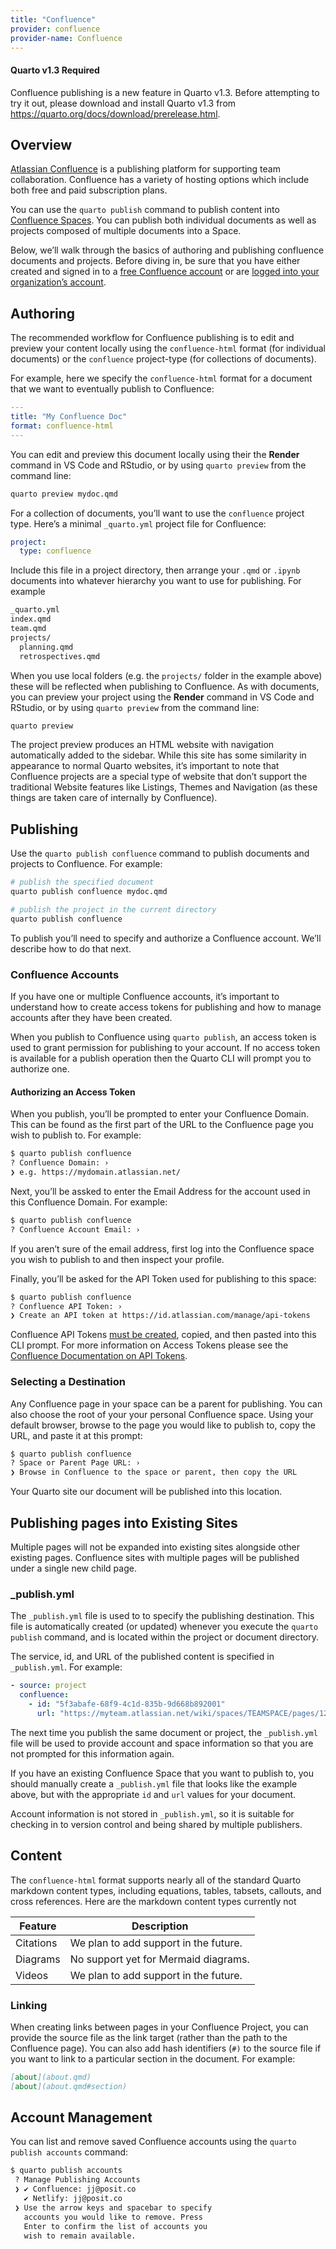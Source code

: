 ```yaml
---
title: "Confluence"
provider: confluence
provider-name: Confluence
---
```


::: callout-note
#### Quarto v1.3 Required

Confluence publishing is a new feature in Quarto v1.3. Before attempting to try it out, please download and install Quarto v1.3 from <https://quarto.org/docs/download/prerelease.html>.
:::

## Overview

[Atlassian Confluence](https://www.atlassian.com/software/confluence) is a publishing platform for supporting team collaboration. Confluence has a variety of hosting options which include both free and paid subscription plans.

You can use the `quarto publish` command to publish content into [Confluence Spaces](https://support.atlassian.com/confluence-cloud/docs/use-spaces-to-organize-your-work/). You can publish both individual documents as well as projects composed of multiple documents into a Space.

Below, we'll walk through the basics of authoring and publishing confluence documents and projects. Before diving in, be sure that you have either created and signed in to a [free Confluence account](https://www.atlassian.com/try/cloud/signup?bundle=confluence&edition=free) or are [logged into your organization's account](https://start.atlassian.com/).

## Authoring

The recommended workflow for Confluence publishing is to edit and preview your content locally using the `confluence-html` format (for individual documents) or the `confluence` project-type (for collections of documents).

For example, here we specify the `confluence-html` format for a document that we want to eventually publish to Confluence:

``` yaml
---
title: "My Confluence Doc"
format: confluence-html
---
```

You can edit and preview this document locally using their the **Render** command in VS Code and RStudio, or by using `quarto preview` from the command line:

``` bash
quarto preview mydoc.qmd
```

For a collection of documents, you'll want to use the `confluence` project type. Here's a minimal `_quarto.yml` project file for Confluence:

``` .yaml
project:
  type: confluence
```

Include this file in a project directory, then arrange your `.qmd` or `.ipynb` documents into whatever hierarchy you want to use for publishing. For example

``` default
_quarto.yml
index.qmd
team.qmd
projects/
  planning.qmd
  retrospectives.qmd
```

When you use local folders (e.g. the `projects/` folder in the example above) these will be reflected when publishing to Confluence. As with documents, you can preview your project using the **Render** command in VS Code and RStudio, or by using `quarto preview` from the command line:

``` bash
quarto preview
```

The project preview produces an HTML website with navigation automatically added to the sidebar. While this site has some similarity in appearance to normal Quarto websites, it's important to note that Confluence projects are a special type of website that don't support the traditional Website features like Listings, Themes and Navigation (as these things are taken care of internally by Confluence).

## Publishing

Use the `quarto publish confluence` command to publish documents and projects to Confluence. For example:

``` bash
# publish the specified document
quarto publish confluence mydoc.qmd 

# publish the project in the current directory
quarto publish confluence 
```

To publish you'll need to specify and authorize a Confluence account. We'll describe how to do that next.

### Confluence Accounts

If you have one or multiple Confluence accounts, it's important to understand how to create access tokens for publishing and how to manage accounts after they have been created.

When you publish to Confluence using `quarto publish`, an access token is used to grant permission for publishing to your account. If no access token is available for a publish operation then the Quarto CLI will prompt you to authorize one.

#### Authorizing an Access Token

When you publish, you'll be prompted to enter your Confluence Domain. This can be found as the first part of the URL to the Confluence page you wish to publish to. For example:

``` markdown
$ quarto publish confluence
? Confluence Domain: ›
❯ e.g. https://mydomain.atlassian.net/
```

Next, you'll be assked to enter the Email Address for the account used in this Confluence Domain. For example:

``` markdown
$ quarto publish confluence
? Confluence Account Email: ›
```

If you aren't sure of the email address, first log into the Confluence space you wish to publish to and then inspect your profile.

Finally, you'll be asked for the API Token used for publishing to this space:

``` markdown
$ quarto publish confluence
? Confluence API Token: ›
❯ Create an API token at https://id.atlassian.com/manage/api-tokens
```

Confluence API Tokens [must be created](https://id.atlassian.com/manage/api-tokens), copied, and then pasted into this CLI prompt. For more information on Access Tokens please see the [Confluence Documentation on API Tokens](https://support.atlassian.com/atlassian-account/docs/manage-api-tokens-for-your-atlassian-account/).

### Selecting a Destination

Any Confluence page in your space can be a parent for publishing. You can also choose the root of your your personal Confluence space. Using your default browser, browse to the page you would like to publish to, copy the URL, and paste it at this prompt:

``` markdown
$ quarto publish confluence
? Space or Parent Page URL: ›
❯ Browse in Confluence to the space or parent, then copy the URL
```

Your Quarto site our document will be published into this location.

::: callout-tip
## Publishing pages into Existing Sites

Multiple pages will not be expanded into existing sites alongside other existing pages. Confluence sites with multiple pages will be published under a single new child page.
:::

### \_publish.yml

The `_publish.yml` file is used to to specify the publishing destination. This file is automatically created (or updated) whenever you execute the `quarto publish` command, and is located within the project or document directory.

The service, id, and URL of the published content is specified in `_publish.yml`. For example:

``` yaml
- source: project
  confluence:
    - id: "5f3abafe-68f9-4c1d-835b-9d668b892001"
      url: "https://myteam.atlassian.net/wiki/spaces/TEAMSPACE/pages/123456/Plan"
```

The next time you publish the same document or project, the `_publish.yml` file will be used to provide account and space information so that you are not prompted for this information again.

If you have an existing Confluence Space that you want to publish to, you should manually create a `_publish.yml` file that looks like the example above, but with the appropriate `id` and `url` values for your document.

Account information is not stored in `_publish.yml`, so it is suitable for checking in to version control and being shared by multiple publishers.

## Content

The `confluence-html` format supports nearly all of the standard Quarto markdown content types, including equations, tables, tabsets, callouts, and cross references. Here are the markdown content types currently not

| Feature   | Description                           |
|-----------|---------------------------------------|
| Citations | We plan to add support in the future. |
| Diagrams  | No support yet for Mermaid diagrams.  |
| Videos    | We plan to add support in the future. |


### Linking

When creating links between pages in your Confluence Project, you can provide the source file as the link target (rather than the path to the Confluence page). You can also add hash identifiers (`#)` to the source file if you want to link to a particular section in the document. For example:

``` markdown
[about](about.qmd)
[about](about.qmd#section)
```

## Account Management

You can list and remove saved Confluence accounts using the `quarto publish accounts` command:

``` markdown
$ quarto publish accounts
 ? Manage Publishing Accounts
 ❯ ✔ Confluence: jj@posit.co
   ✔ Netlify: jj@posit.co
 ❯ Use the arrow keys and spacebar to specify 
   accounts you would like to remove. Press 
   Enter to confirm the list of accounts you
   wish to remain available.
```
